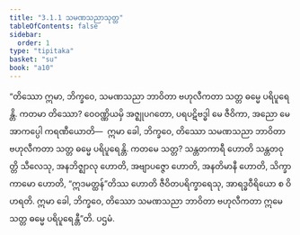 ```yaml
---
title: "3.1.1 သမဏသညာသုတ္တ"
tableOfContents: false
sidebar:
  order: 1
type: "tipitaka"
basket: "su"
book: "a10"
---
```



<DynamicBreadcrumb />

<Division number="101" book="a10">

<Paragraph number="925" book="a10">
“တိဿော ဣမာ, ဘိက္ခဝေ, သမဏသညာ ဘာဝိတာ ဗဟုလီကတာ သတ္တ ဓမ္မေ ပရိပူရေန္တိ. ကတမာ တိဿော? ဝေဝဏ္ဏိယမှိ အဇ္ဈုပဂတော, ပရပဋိဗဒ္ဓါ မေ ဇီဝိကာ, အညော မေ အာကပ္ပေါ ကရဏီယောတိ—  ဣမာ ခေါ, ဘိက္ခဝေ, တိဿော သမဏသညာ ဘာဝိတာ ဗဟုလီကတာ သတ္တ ဓမ္မေ ပရိပူရေန္တိ.
</Paragraph>

<Paragraph number="926" book="a10">
ကတမေ သတ္တ? သန္တတကာရီ ဟောတိ သန္တတဝုတ္တိ သီလေသု, အနဘိဇ္ဈာလု ဟောတိ, အဗျာပဇ္ဇော ဟောတိ, အနတိမာနီ ဟောတိ, သိက္ခာကာမော ဟောတိ, “ဣဒမတ္ထန်”တိဿ ဟောတိ ဇီဝိတပရိက္ခာရေသု, အာရဒ္ဓဝီရိယော စ ဝိဟရတိ. ဣမာ ခေါ, ဘိက္ခဝေ, တိဿော သမဏသညာ ဘာဝိတာ ဗဟုလီကတာ ဣမေ သတ္တ ဓမ္မေ ပရိပူရေန္တီ”တိ.

</Paragraph>
</Division>

<Paragraph number="927" type="center" book="a10">
ပဌမံ.
</Paragraph>